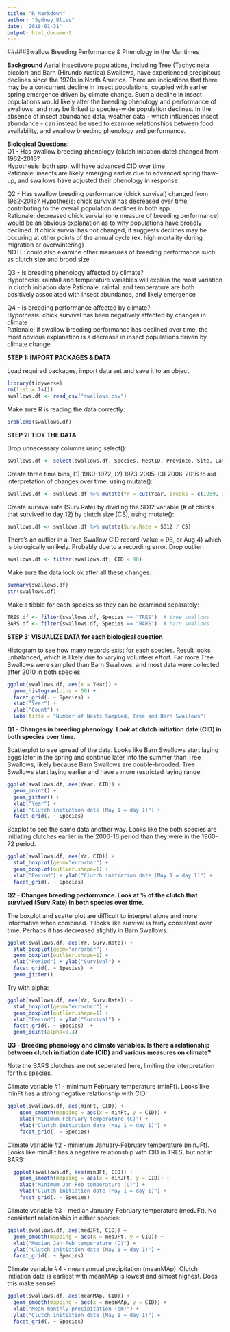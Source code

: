 ```yaml
---
title: "R_Markdown"
author: "Sydney_Bliss"
date: '2018-01-31'
output: html_document
---
```

 
#####Swallow Breeding Performance & Phenology in the Maritimes  

**Background**
Aerial insectivore populations, including Tree (Tachycineta bicolor) and Barn (Hirundo rustica) Swallows, have experienced precipitous declines since the 1970s in North America. There are indications that there may be a concurrent decline in insect populations, coupled with earlier spring emergence driven by climate change. Such a decline in insect populations would likely alter the breeding phenology and performance of swallows, and may be linked to species-wide population declines. In the absence of insect abundance data, weather data - which influences insect abundance - can instead be used to examine relationships between food availability, and swallow breeding phenology and performance.

**Biological Questions:**   
Q1 - Has swallow breeding phenology (clutch initiation date) changed from 1962-2016?    
Hypothesis: both spp. will have advanced CID over time  
Rationale: insects are likely emerging earlier due to advanced spring thaw-up, and swallows have adjusted their phenology in response  

Q2 - Has swallow breeding performance (chick survival) changed from 1962-2016? 
Hypothesis: chick survival has decreased over time, contributing to the overall population declines in both spp.  
Rationale: decreased chick survial (one measure of breeding performance) would be an obvious explanation as to why populations have broadly declined. If chick survial has not changed, it suggests declines may be occuring at other points of the annual cycle (ex. high mortality during migration or overwintering)   
NOTE: could also examine other measures of breeding performance such as clutch size and brood size  

Q3 - Is breeding phenology affected by climate?   
Hypothesis: rainfall and temperature variables will explain the most variation in clutch initiation date    Rationale: rainfall and temperature are both positively associated with insect abundance, and likely emergence    

Q4 - Is breeding performance affected by climate?    
Hypothesis: chick survival has been negatively affected by changes in climate  
Rationale: if swallow breeding performance has declined over time, the most obvious explanation is a decrease in insect populations driven by climate change
  
**STEP 1: IMPORT PACKAGES & DATA**  

Load required packages, import data set and save it to an object:
```r
library(tidyverse) 
rm(list = ls())
swallows.df <- read_csv("swallows.csv")
```

Make sure R is reading the data correctly:
```r
problems(swallows.df) 
```
**STEP 2: TIDY THE DATA**   

Drop unnecessary columns using select():
```r
swallows.df <- select(swallows.df, Species, NestID, Province, Site, Latitude, Longitude, Year, CID, HD, CS, BS, SD12, minFt, minJFt, medJFt, medJp, meanMAp)
```

Create three time bins, (1) 1960-1972, (2) 1973-2005, (3) 2006-2016 to aid interpretation of changes over time, using mutate():
```r
swallows.df <- swallows.df %>% mutate(Yr = cut(Year, breaks = c(1959, 1972, 2005, 2016), labels =  c("1960-1972", "1973-2005", "2006-2016")))
```

Create survival rate (Surv.Rate) by dividing the SD12 variable (# of chicks that survived to day 12) by clutch size (CS), using mutate():
```r
swallows.df <- swallows.df %>% mutate(Surv.Rate = SD12 / CS)
```

There’s an outlier in a Tree Swallow CID record (value = 96, or Aug 4) which is biologically unlikely. Probably due to a recording error. Drop outlier:
```r
swallows.df <- filter(swallows.df, CID < 96) 
```

Make sure the data look ok after all these changes:
```r
summary(swallows.df)
str(swallows.df)
```

Make a tibble for each species so they can be examined separately:
```r
TRES.df <- filter(swallows.df, Species == "TRES")  # tree swallows
BARS.df <- filter(swallows.df, Species == "BARS")  # barn swallows
```
   
**STEP 3: VISUALIZE DATA for each biological question**

Histogram to see how many records exist for each species. Result looks unbalanced, which is likely due to varying volunteer effort. Far more Tree Swallows were sampled than Barn Swallows, and most data were collected after 2010 in both species.
```r
ggplot(swallows.df, aes(x = Year)) + 
  geom_histogram(bins = 60) + 
  facet_grid(. ~ Species) + 
  xlab("Year") + 
  ylab("Count") +
  labs(title = "Number of Nests Sampled, Tree and Barn Swallows")
```
   
**Q1 - Changes in breeding phenology. Look at clutch initiation date (CID) in both species over time.**

Scatterplot to see spread of the data. Looks like Barn Swallows start laying eggs later in the spring and continue later into the summer than Tree Swallows, likely because Barn Swallows are double-brooded. Tree Swallows start laying earlier and have a more restricted laying range.
```r
ggplot(swallows.df, aes(Year, CID)) + 
  geom_point() + 
  geom_jitter() +
  xlab("Year") + 
  ylab("Clutch initiation date (May 1 = day 1)") + 
  facet_grid(. ~ Species)
```

Boxplot to see the same data another way. Looks like the both species are initiating clutches earlier in the 2006-16 period than they were in the 1960-72 period.
```r
ggplot(swallows.df, aes(Yr, CID)) + 
  stat_boxplot(geom="errorbar") + 
  geom_boxplot(outlier.shape=1) + 
  xlab("Period") + ylab("Clutch initiation date (May 1 = day 1)") + 
  facet_grid(. ~ Species)
```
   
**Q2 - Changes breeding performance. Look at % of the clutch that survived (Surv.Rate) in both species over time.**  

The boxplot and scatterplot are difficult to interpret alone and more informative when combined. It looks like survival is fairly consistent over time. Perhaps it has decreased slightly in Barn Swallows.
```r
ggplot(swallows.df, aes(Yr, Surv.Rate)) + 
  stat_boxplot(geom="errorbar") + 
  geom_boxplot(outlier.shape=1) + 
  xlab("Period") + ylab("Survival") + 
  facet_grid(. ~ Species)  +   
  geom_jitter()
```
Try with alpha:

```r
ggplot(swallows.df, aes(Yr, Surv.Rate)) +   
  stat_boxplot(geom="errorbar") + 
  geom_boxplot(outlier.shape=1) + 
  xlab("Period") + ylab("Survival") + 
  facet_grid(. ~ Species)  +
  geom_point(alpha=0.3)
```


**Q3 - Breeding phenology and climate variables. Is there a relationship between clutch initiation date (CID) and various measures on climate?**

Note the BARS clutches are not seperated here, limiting the interpretation for this species.

Climate variable #1 - minimum February temperature (minFt). Looks like minFt has a strong negative relationship with CID:

```r
ggplot(swallows.df, aes(minFt, CID)) + 
    geom_smooth(mapping = aes(x = minFt, y = CID)) + 
    xlab("Minimum February temperature (C)") + 
    ylab("Clutch initiation date (May 1 = day 1)") + 
    facet_grid(. ~ Species)
```

Climate variable #2 - minimum January-February temperature (minJFt). Looks like minJFt has a negative relationship with CID in TRES, but not in BARS:

```r
  ggplot(swallows.df, aes(minJFt, CID)) + 
    geom_smooth(mapping = aes(x = minJFt, y = CID)) + 
    xlab("Minimum Jan-Feb temperature (C)") + 
    ylab("Clutch initiation date (May 1 = day 1)") + 
    facet_grid(. ~ Species)
```

Climate variable #3 - median January-February temperature (medJFt). No consistent relationship in either species:
```r
ggplot(swallows.df, aes(medJFt, CID)) + 
  geom_smooth(mapping = aes(x = medJFt, y = CID)) + 
  xlab("Median Jan-Feb temperature (C)") + 
  ylab("Clutch initiation date (May 1 = day 1)") + 
  facet_grid(. ~ Species)
```

Climate variable #4 - mean annual precipitation (meanMAp). Clutch initiation date is  earliest with meanMAp is lowest and almost highest. Does this make sense?

```r
ggplot(swallows.df, aes(meanMAp, CID)) + 
  geom_smooth(mapping = aes(x = meanMAp, y = CID)) + 
  xlab("Mean monthly precipitation (cm)") + 
  ylab("Clutch initiation date (May 1 = day 1)") + 
  facet_grid(. ~ Species)
```



